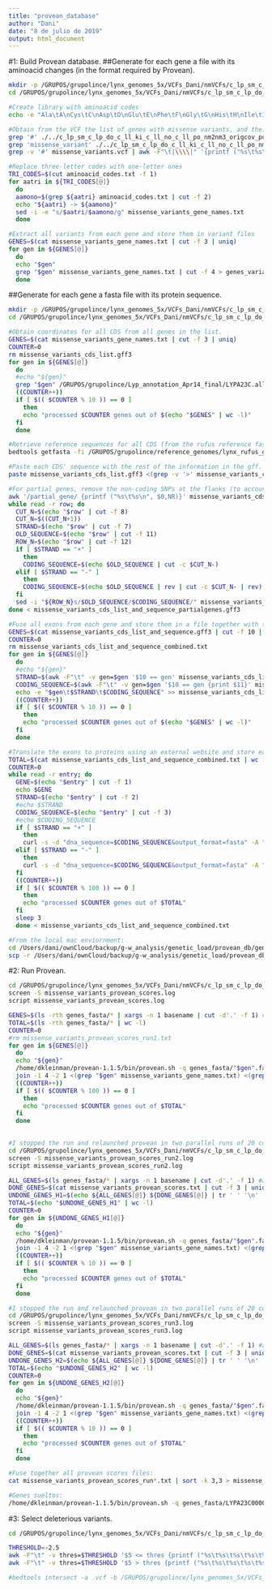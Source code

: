 ```yaml
---
title: "provean_database"
author: "Dani"
date: "8 de julio de 2019"
output: html_document
---
```


#1: Build Provean database.
##Generate for each gene a file with its aminoacid changes (in the format required by Provean).
```bash

mkdir -p /GRUPOS/grupolince/lynx_genomes_5x/VCFs_Dani/nmVCFs/c_lp_sm_c_lp_do_c_ll_ki_c_ll_no_c_ll_po_nm2nm3_origcov/annotation/provean
cd /GRUPOS/grupolince/lynx_genomes_5x/VCFs_Dani/nmVCFs/c_lp_sm_c_lp_do_c_ll_ki_c_ll_no_c_ll_po_nm2nm3_origcov/annotation/provean

#Create library with aminoacid codes
echo -e "Ala\tA\nCys\tC\nAsp\tD\nGlu\tE\nPhe\tF\nGly\tG\nHis\tH\nIle\tI\nLys\tK\nLeu\tL\nMet\tM\nAsn\tN\nPro\tP\nGln\tQ\nArg\tR\nSer\tS\nThr\tT\nVal\tV\nTrp\tW\nTyr\tY" > aminoacid_codes.txt

#Obtain from the VCF the list of genes with missense variants, and their aminoacid changes
grep '#' ./../c_lp_sm_c_lp_do_c_ll_ki_c_ll_no_c_ll_po_nm2nm3_origcov_polarized_filtered5_SNP.lr_ann.vcf > missense_variants.vcf
grep 'missense_variant' ./../c_lp_sm_c_lp_do_c_ll_ki_c_ll_no_c_ll_po_nm2nm3_origcov_polarized_filtered5_SNP.lr_ann.vcf >> missense_variants.vcf
grep -v '#' missense_variants.vcf | awk -F"\t|\\\\|" '{printf ("%s\t%s\t%s\t%s\n", $1,$2,$11,$18)}' | awk -F"\t" '{OFS = FS} { gsub(/p\./,"", $4); print }' > missense_variants_gene_names.txt

#Replace three-letter codes with one-letter ones
TRI_CODES=$(cut aminoacid_codes.txt -f 1)
for aatri in ${TRI_CODES[@]}
  do
  aamono=$(grep ${aatri} aminoacid_codes.txt | cut -f 2)
  echo "${aatri} -> ${aamono}"
  sed -i -e "s/$aatri/$aamono/g" missense_variants_gene_names.txt
  done

#Extract all variants from each gene and store them in variant files
GENES=$(cat missense_variants_gene_names.txt | cut -f 3 | uniq)
for gen in ${GENES[@]}
  do
  echo "$gen"
  grep "$gen" missense_variants_gene_names.txt | cut -f 4 > genes_variants/"$gen".var
  done

```

##Generate for each gene a fasta file with its protein sequence.
```bash

mkdir -p /GRUPOS/grupolince/lynx_genomes_5x/VCFs_Dani/nmVCFs/c_lp_sm_c_lp_do_c_ll_ki_c_ll_no_c_ll_po_nm2nm3_origcov/annotation/provean
cd /GRUPOS/grupolince/lynx_genomes_5x/VCFs_Dani/nmVCFs/c_lp_sm_c_lp_do_c_ll_ki_c_ll_no_c_ll_po_nm2nm3_origcov/annotation/provean

#Obtain coordinates for all CDS from all genes in the list.
GENES=$(cat missense_variants_gene_names.txt | cut -f 3 | uniq)
COUNTER=0
rm missense_variants_cds_list.gff3
for gen in ${GENES[@]}
  do
  #echo "${gen}"
  grep "$gen" /GRUPOS/grupolince/Lyp_annotation_Apr14_final/LYPA23C.all.fix.nr.gff3 | awk -v gene_name=$gen '$3 == "CDS" {printf ("%s\t%s\n", $0,gene_name)}' >> missense_variants_cds_list.gff3
  ((COUNTER++))
  if [ $(( $COUNTER % 10 )) == 0 ]
    then
    echo "processed $COUNTER genes out of $(echo "$GENES" | wc -l)"
  fi
  done

#Retrieve reference sequences for all CDS (from the rufus reference fasta to account for polarisation).
bedtools getfasta -fi /GRUPOS/grupolince/reference_genomes/lynx_rufus_genome/c_lr_zz_0001_recal1.fa -bed missense_variants_cds_list.gff3 -fo missense_variants_cds_sequence.fa

#Paste each CDS' sequence with the rest of the information in the gff.
paste missense_variants_cds_list.gff3 <(grep -v '>' missense_variants_cds_sequence.fa) > missense_variants_cds_list_and_sequence.gff3

#For partial genes, remove the non-coding SNPs at the flanks (to account for the reading frame). Complete genes will always start with reading frame = 0 so those are already correct, but many partial genes have different reading frames.
awk '/partial_gene/ {printf ("%s\t%s\n", $0,NR)}' missense_variants_cds_list_and_sequence.gff3 > missense_variants_cds_list_and_sequence_partialgenes.gff3
while read -r row; do
  CUT_N=$(echo "$row" | cut -f 8)
  CUT_N=$((CUT_N+1))
  STRAND=$(echo "$row" | cut -f 7)
  OLD_SEQUENCE=$(echo "$row" | cut -f 11)
  ROW_N=$(echo "$row" | cut -f 12)
  if [ $STRAND == "+" ]
    then
    CODING_SEQUENCE=$(echo $OLD_SEQUENCE | cut -c $CUT_N-)
  elif [ $STRAND == "-" ]
    then
    CODING_SEQUENCE=$(echo $OLD_SEQUENCE | rev | cut -c $CUT_N- | rev)
  fi
  sed -i "${ROW_N}s/$OLD_SEQUENCE/$CODING_SEQUENCE/" missense_variants_cds_list_and_sequence.gff3
done < missense_variants_cds_list_and_sequence_partialgenes.gff3  

#Fuse all exons from each gene and store them in a file together with the gene name and the strand information.
GENES=$(cat missense_variants_cds_list_and_sequence.gff3 | cut -f 10 | uniq)
COUNTER=0
rm missense_variants_cds_list_and_sequence_combined.txt
for gen in ${GENES[@]}
  do
  #echo "${gen}"
  STRAND=$(awk -F"\t" -v gen=$gen '$10 == gen' missense_variants_cds_list_and_sequence.gff3 | shuf -n1 | cut -f 7)
  CODING_SEQUENCE=$(awk -F"\t" -v gen=$gen '$10 == gen {print $11}' missense_variants_cds_list_and_sequence.gff3 | tr -d '\n')
  echo -e "$gen\t$STRAND\t$CODING_SEQUENCE" >> missense_variants_cds_list_and_sequence_combined.txt
  ((COUNTER++))
  if [ $(( $COUNTER % 10 )) == 0 ]
    then
    echo "processed $COUNTER genes out of $(echo "$GENES" | wc -l)"
  fi
  done

#Translate the exons to proteins using an external website and store each protein in a fasta file (if this is run from my local mac environment at home -to prevent that expasy blocks the EBD IP-, use the version of this script that is stored as: /Users/dani/ownCloud/backup/g-w_analysis/genetic_load/provean_db/translate_to_proteins.sh, where the head and sed commands have been replaced with ghead and gsed, respectively, so that mac uses the gnu versions. To this end, first download the input file with the following command: scp dkleinman@genomics-b.ebd.csic.es:/GRUPOS/grupolince/lynx_genomes_5x/VCFs_Dani/nmVCFs/c_lp_sm_c_lp_do_c_ll_ki_c_ll_no_c_ll_po_nm2nm3_origcov/annotation/provean/missense_variants_cds_list_and_sequence_combined.txt /Users/dani/ownCloud/backup/g-w_analysis/genetic_load/provean_db).
TOTAL=$(cat missense_variants_cds_list_and_sequence_combined.txt | wc -l)
COUNTER=0
while read -r entry; do
  GENE=$(echo "$entry" | cut -f 1)
  echo $GENE
  STRAND=$(echo "$entry" | cut -f 2)
  #echo $STRAND
  CODING_SEQUENCE=$(echo "$entry" | cut -f 3)
  #echo $CODING_SEQUENCE
  if [ $STRAND == "+" ]
    then
    curl -s -d "dna_sequence=$CODING_SEQUENCE&output_format=fasta" -A "${GENE:7}" https://web.expasy.org/cgi-bin/translate/dna2aa.cgi | awk '/:5'\''3'\'' Frame 1$/,/:5'\''3'\'' Frame 2$/' | head -n-1 | sed -r '/^\s*$/d' | sed '$ s/.$//' | sed 's/-/X/g' > genes_fasta/"$GENE".fa #sends the DNA sequence to the expasy website, then selects the lines for the proper strand (here: +) between the header for Frame 1 and the header for Frame 2, then removes the header for Frame 2, then removes any empty line that may exist, then removes the last character (the hyphen that marks the end of the protein), then replaces any other existing hyphen by an X (unknown aminoacid) so that Provean doesn't crash
  elif [ $STRAND == "-" ]
    then
    curl -s -d "dna_sequence=$CODING_SEQUENCE&output_format=fasta" -A "${GENE:7}" https://web.expasy.org/cgi-bin/translate/dna2aa.cgi | awk '/:3'\''5'\'' Frame 1$/,/:3'\''5'\'' Frame 2$/' | head -n-1 | sed -r '/^\s*$/d' | sed '$ s/.$//' | sed 's/-/X/g' > genes_fasta/"$GENE".fa #sends the DNA sequence to the expasy website, then selects the lines for the proper strand (here: -) between the header for Frame 1 and the header for Frame 2, then removes the header for Frame 2, then removes any empty line that may exist, then removes the last character (the hyphen that marks the end of the protein), then replaces any other existing hyphen by an X (unknown aminoacid) so that Provean doesn't crash
  fi
  ((COUNTER++))
  if [ $(( $COUNTER % 100 )) == 0 ]
    then
    echo "processed $COUNTER genes out of $TOTAL"
  fi
  sleep 3
  done < missense_variants_cds_list_and_sequence_combined.txt

#From the local mac enviornment:
cd /Users/dani/ownCloud/backup/g-w_analysis/genetic_load/provean_db/genes_fasta
scp -r /Users/dani/ownCloud/backup/g-w_analysis/genetic_load/provean_db/genes_fasta/ dkleinman@genomics-b.ebd.csic.es:/GRUPOS/grupolince/lynx_genomes_5x/VCFs_Dani/nmVCFs/c_lp_sm_c_lp_do_c_ll_ki_c_ll_no_c_ll_po_nm2nm3_origcov/annotation/provean/

```


#2: Run Provean.
```bash

cd /GRUPOS/grupolince/lynx_genomes_5x/VCFs_Dani/nmVCFs/c_lp_sm_c_lp_do_c_ll_ki_c_ll_no_c_ll_po_nm2nm3_origcov/annotation/provean
screen -S missense_variants_provean_scores.log
script missense_variants_provean_scores.log

GENES=$(ls -rth genes_fasta/* | xargs -n 1 basename | cut -d'.' -f 1) #all fasta files should be uploaded to the server
TOTAL=$(ls -rth genes_fasta/* | wc -l)
COUNTER=0
#rm missense_variants_provean_scores_run1.txt
for gen in ${GENES[@]}
  do
  echo "${gen}"
  /home/dkleinman/provean-1.1.5/bin/provean.sh -q genes_fasta/"$gen".fa -v genes_variants/"$gen".var --num_threads 20 > provean_output/"$gen".provean
  join -1 4 -2 1 <(grep "$gen" missense_variants_gene_names.txt) <(grep -Ev '#|\[' provean_output/"$gen".provean) | awk '{printf ("%s\t%s\t%s\t%s\t%s\n", $2,$3,$4,$1,$5)}' >> missense_variants_provean_scores_run1.txt
  ((COUNTER++))
  if [ $(( $COUNTER % 100 )) == 0 ]
    then
    echo "processed $COUNTER genes out of $TOTAL"
  fi
  done
  

#I stopped the run and relaunched provean in two parallel runs of 20 cores each.
cd /GRUPOS/grupolince/lynx_genomes_5x/VCFs_Dani/nmVCFs/c_lp_sm_c_lp_do_c_ll_ki_c_ll_no_c_ll_po_nm2nm3_origcov/annotation/provean
screen -S missense_variants_provean_scores_run2.log
script missense_variants_provean_scores_run2.log

ALL_GENES=$(ls genes_fasta/* | xargs -n 1 basename | cut -d'.' -f 1) #all fasta files should be uploaded to the server
DONE_GENES=$(cat missense_variants_provean_scores.txt | cut -f 3 | uniq) #these are the already processed genes
UNDONE_GENES_H1=$(echo ${ALL_GENES[@]} ${DONE_GENES[@]} | tr ' ' '\n' | sort | uniq -u | head -n 4820) #these are the unprocessed genes (first half)
TOTAL=$(echo "$UNDONE_GENES_H1" | wc -l)
COUNTER=0
for gen in ${UNDONE_GENES_H1[@]}
  do
  echo "${gen}"
  /home/dkleinman/provean-1.1.5/bin/provean.sh -q genes_fasta/"$gen".fa -v genes_variants/"$gen".var --num_threads 20 > provean_output/"$gen".provean
  join -1 4 -2 1 <(grep "$gen" missense_variants_gene_names.txt) <(grep -Ev '#|\[' provean_output/"$gen".provean) | awk '{printf ("%s\t%s\t%s\t%s\t%s\n", $2,$3,$4,$1,$5)}' >> missense_variants_provean_scores_run2.txt
  ((COUNTER++))
  if [ $(( $COUNTER % 10 )) == 0 ]
    then
    echo "processed $COUNTER genes out of $TOTAL"
  fi
  done

#I stopped the run and relaunched provean in two parallel runs of 20 cores each.
cd /GRUPOS/grupolince/lynx_genomes_5x/VCFs_Dani/nmVCFs/c_lp_sm_c_lp_do_c_ll_ki_c_ll_no_c_ll_po_nm2nm3_origcov/annotation/provean
screen -S missense_variants_provean_scores_run3.log
script missense_variants_provean_scores_run3.log

ALL_GENES=$(ls genes_fasta/* | xargs -n 1 basename | cut -d'.' -f 1) #all fasta files should be uploaded to the server
DONE_GENES=$(cat missense_variants_provean_scores.txt | cut -f 3 | uniq) #these are the already processed genes
UNDONE_GENES_H2=$(echo ${ALL_GENES[@]} ${DONE_GENES[@]} | tr ' ' '\n' | sort | uniq -u | tail -n 4819) #these are the unprocessed genes (first half)
TOTAL=$(echo "$UNDONE_GENES_H2" | wc -l)
COUNTER=0
for gen in ${UNDONE_GENES_H2[@]}
  do
  echo "${gen}"
  /home/dkleinman/provean-1.1.5/bin/provean.sh -q genes_fasta/"$gen".fa -v genes_variants/"$gen".var --num_threads 20 > provean_output/"$gen".provean
  join -1 4 -2 1 <(grep "$gen" missense_variants_gene_names.txt) <(grep -Ev '#|\[' provean_output/"$gen".provean) | awk '{printf ("%s\t%s\t%s\t%s\t%s\n", $2,$3,$4,$1,$5)}' >> missense_variants_provean_scores_run3.txt
  ((COUNTER++))
  if [ $(( $COUNTER % 10 )) == 0 ]
    then
    echo "processed $COUNTER genes out of $TOTAL"
  fi
  done

#Fuse together all provean scores files:
cat missense_variants_provean_scores_run*.txt | sort -k 3,3 > missense_variants_provean_scores.txt

#Genes sueltos:
/home/dkleinman/provean-1.1.5/bin/provean.sh -q genes_fasta/LYPA23C000005.fa -v genes_variants/LYPA23C000005.var --num_threads 1 > provean_output/LYPA23C000005.provean

```


#3: Select deleterious variants.
```bash

cd /GRUPOS/grupolince/lynx_genomes_5x/VCFs_Dani/nmVCFs/c_lp_sm_c_lp_do_c_ll_ki_c_ll_no_c_ll_po_nm2nm3_origcov/annotation/provean

THRESHOLD=-2.5
awk -F"\t" -v thres=$THRESHOLD '$5 <= thres {printf ("%s\t%s\t%s\t%s\t%s\t%s\n", $1,$2-1,$2,$3,$4,$5)}' missense_variants_provean_scores.txt | bedtools sort > missense_variants_provean_scores_deleterious.txt
awk -F"\t" -v thres=$THRESHOLD '$5 > thres {printf ("%s\t%s\t%s\t%s\t%s\t%s\n", $1,$2-1,$2,$3,$4,$5)}' missense_variants_provean_scores.txt | bedtools sort > missense_variants_provean_scores_tolerated.txt

#bedtools intersect -a .vcf -b /GRUPOS/grupolince/lynx_genomes_5x/VCFs_Dani/nmVCFs/c_lp_sm_c_lp_do_c_ll_ki_c_ll_no_c_ll_po_nm2nm3_origcov/annotation/provean/missense_variants_provean_scores.txt

```
